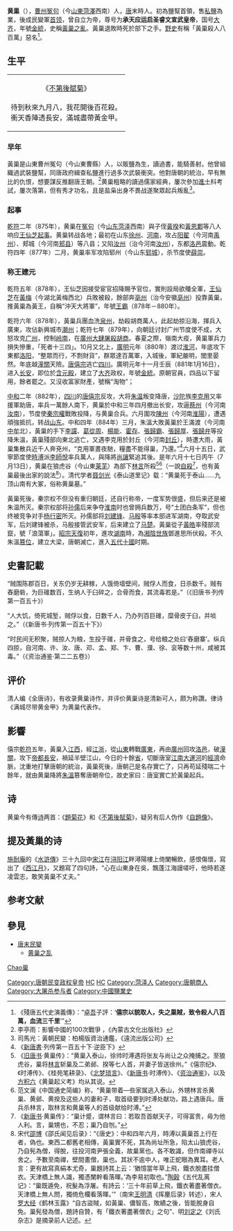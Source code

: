 {{Emperorcn box
|名称=大齊皇帝
|姓名=黃巢
|廟號=
|尊號=承天应运启圣睿文宣武皇帝
|陵墓=
|政权=[[齐_(黄巢)|大齊]]
|出生日期=835年
|逝世日期=884年
|在位=878年－884年
|年号=[[王霸_(黃巢)|王霸]]：878年－880年<br>[[金统|金统]]：880年－884年
|子女=
}}

'''黄巢'''（{{bd|835年||884年|catIdx=H}}），[[曹州|曹州]][[冤句县|冤句]]（今[[山东省|山東]][[菏泽市|菏澤]]西南）人，[[唐朝|唐]]末時人。初為鹽幫首領，售[[盐业专卖|私鹽]]為業，後成民變軍[[領袖|首领]]，曾自立为帝，尊号为'''承天应运启圣睿文宣武皇帝'''，国号[[齐_(黄巢)|大齐]]，年號[[金統|金統]]，史稱[[黃巢之亂|黃巢之亂]]。黃巢退敗時死於部下之手。[[野史|野史]]有稱「黃巢殺人八百萬」惡名<ref>《殘唐五代史演義傳》：“[[李卓吾|卓吾]]子評：‘'''僖宗以貌取人，失之巢賊，致令殺人八百萬，血流三千里'''’”</ref>。

==生平==
{| class="toccolours" style="float: right; margin-left: 0em; margin-right: 1em; font-size: 85%; background:#c6dbf7; color:black; width:20em; max-width: 40%;" cellspacing="1"  
| style="text-align: left;" |<div style="text-align: center;">《[[s:不第後賦菊|不第後賦菊]]》<br /><br />待到秋來九月八，我花開後百花殺。<br />衝天香陣透長安，滿城盡帶黃金甲。</div>
|}
===早年===
黃巢是山東曹州冤句（今山東曹縣）人，以販鹽為生，讀過書，能騎善射。他曾組織過武裝鹽幫，同唐政府緝查私鹽進行過多次武裝衝突。他對唐朝的統治，早有無比的仇恨，想要謀反推翻唐王朝。<ref>李亭雨：影響中國的100次戰爭 ，《內蒙古文化出版社》</ref>黄巢粗略的讀過儒家經典，屢次參加[[進士|進士]]科考試，屢次落第，但有秀才功名，且是盐枭出身不畏战遂聚眾起兵叛亂<ref>司馬光：黃朝民變：柏楊版資治通鑑，《遠流出版公司》</ref>。

===起事===
[[乾符|乾符]]二年（875年），黄巢在[[冤句|冤句]]（今[[山东|山东]][[菏泽|菏泽]]西南）與子侄[[黃揆|黃揆]]和[[黃恩鄴|黃恩鄴]]等八人响应[[王仙芝|王仙芝]][[起事|起事]]。黄巢转战各地；最初在山东[[徐州|徐州]]、[[河南|河南]]，攻占[[阳翟|阳翟]]（今河南[[禹州|禹州]]）、郏城（今河南[[郏县|郏县]]）等八县；又陷[[汝州_(古代)|汝州]]（治今河南[[汝州|汝州]]），东都[[洛邑|洛邑]]震動。乾符四年（877年）二月，黄巢率军攻陷郓州（今山东[[郓城|郓城]]），杀节度使[[薛崇|薛崇]]。

===称王建元===
乾符五年（878年），王仙芝因接受宦官招降賜予官位，實則設局欲殲全軍，[[王仙芝|王仙芝]]在[[黃梅|黃梅]]（今湖北黃梅西北）兵敗被殺，餘部奔[[亳州_(古代)|亳州]]（治今安徽[[亳州|亳州]]）投靠黃巢，推黃巢為黃王，自稱“沖天大將軍”，年號[[王霸_(黃巢)|王霸]]（878年－880年）。

乾符六年（878年），黃巢兵團血洗[[泉州|泉州]]，劫殺胡商萬人，此起劫掠沿海，揮兵入廣東，攻佔新興城市[[潮州|潮州]]；乾符七年（879年），向朝廷讨封广州节度使不成，大怒攻克[[广州|广州]]，控制[[岭南|岭南]]，在[[廣州大屠殺_(唐代)|廣州大肆屠殺胡商]]。春夏之際，嶺南大疫，黄巢軍兵力損失慘重，「死者十三四」。10月又北上，[[广明_(唐朝)|廣明]]元年（880年）渡过[[淮河|淮河]]，年底攻下東都[[洛阳|洛阳]]，“整眾而行，不剽財貨”，群眾達百萬軍，入城後，軍紀嚴明，閭里晏然。年底越[[潼關|潼關]]天險。[[唐僖宗|唐僖宗]]逃亡[[四川|四川]]。廣明元年十一月壬辰（881年1月16日），进入[[长安|长安]]，即位於[[含元殿|含元殿]]，建立了[[大齐|大齐]]政权，年號[[金統|金統]]。原朝官員，四品以下留用，餘者罷之。又沒收富家財產，號稱“淘物”；{{Citation needed|離開退出長安，后又怨恨城中百姓帮助官军追擊，第二次攻佔[[长安|长安]]並屠城，血流成河，谓之“洗城”。|time=2021-04-28T08:58:46+00:00}}

[[中和_(唐僖宗)|中和]]二年（882年），[[四川|四川]]的[[唐僖宗|唐僖宗]]反攻，大将[[朱温|朱温]]叛变降唐，[[沙陀|沙陀]]族[[李克用|李克用]]又率援軍助唐，率兵一萬餘人南下，黄巢於中和三年四月撤出长安，攻逼[[蔡州|蔡州]]（今河南[[汝南|汝南]]），节度使[[秦宗權|秦宗權]]戰敗投降，与黄巢合兵。六月圍攻[[陳州|陳州]]（今河南[[淮陽|淮陽]]），遭遇頑強抵抗，转战[[山东|山东]]。中和四年（884年）三月，朱溫大敗黃巢於王滿渡（今河南[[中牟|中牟]]北），黃巢的手下[[李谠_(唐朝)|李讜]]、[[葛從周|葛從周]]、[[楊能|楊能]]、[[霍存|霍存]]、[[張歸霸|張歸霸]]、[[張歸厚|張歸厚]]、[[張歸弁|張歸弁]]等投降朱溫，黃巢殘部向東北逃亡，又遇李克用於封丘（今河南[[封丘|封丘]]），時遭大雨，黃巢集散兵近千人奔兗州，“克用軍晝夜馳，糧盡不能得巢，乃還。”<ref>《[[新唐書|新唐書]]·列传第一百五十下·逆臣下》</ref>六月十五日，武寧節度使[[時溥|時溥]]派[[李師悅|李師悅]]率兵萬人，與降將[[尚讓|尚讓]]緊追其後。是年六月十七日丙午（7月13日），黄巢在狼虎谷（今山東[[莱芜|莱芜]]）為部下[[林言|林言]]所殺<ref>《[[旧唐书|旧唐书]]·黄巢传》：“黄巢入泰山，徐帅时溥遇将张友与尚让之众掩捕之。至狼虎谷，巢将[[林言|林言]]斩巢及二弟邺、揆等七人首，并妻子皆送徐州。”《僖宗纪》、《时溥传》、《桂苑笔耕录》、《[[北梦琐言|北梦琐言]]》、《[[新唐书|新唐书]]·时溥传》、《[[资治通鉴|资治通鉴]]》，以及[[方积六|方积六]]《黄巢起义考》均从其说。</ref><ref>范文澜《中国通史简编》称，“黄巢带着—些家属逃入泰山，外甥林言杀黄巢、黄邺、黄揆及这些人的妻和子，取首级要到时溥处献功，路上遇唐兵。唐兵杀林言，取林言和黄巢等人的首级献给时溥。”</ref>（一說[[自殺|自殺]]<ref>《[[新唐书|新唐书]]·黄巢传》：“巢计蹙，谓林言曰：若取吾首献天子，可得富贵，毋为他人利。言，巢甥也，不忍；巢乃自刎。”</ref>，也有黃巢最後出家的說法<ref>宋代[[邵博|邵博]]《邵氏闻见后录》：“《唐史》：中和四年六月，時溥以黃巢首上行在者，偽也。東西二都舊老相傳，黃巢實不死，其為尚址所急，陷太山狼虎谷，乃自髡為僧，得脫，往投河南尹張全義，故巢黨也。各不敢識，但作南禪寺以舍之。予數至南禪，壁間畫僧，巢也。其狀不逾中人，唯正蛇眼為異耳。老人言：更有故寫真絹本尤奇，巢題詩其上云：‘猶憶當年草上飛，鐵衣脫盡挂僧衣。天津橋上無人識，獨憑闌幹看落暉。’為李易初取也。”[[陶穀|陶穀]]《五代乱离记》：“巢既遁免，祝髮為浮屠。有詩云：‘三十年前草上飛，鐵衣著盡著僧衣。天津橋上無人問，獨倚危欄看落暉。’”（南宋[[王明清|王明清]]《挥麈后录》转述），宋人[[罗大经|罗大经]]《鹤林玉露》“自古盜賊，如黃巢、儂智高，敗績之後，皆能脫身自免。巢髡發為僧，題詩自贊，有「鐵衣著盡著僧衣」之句”、明[[刘定之|刘定之]]《刘氏杂志》是摘录前人记述。</ref>）。清代学者[[聂剑光|聂剑光]]《泰山道里记》载：“黄巢死于泰山……九顶山南有大冢，俗称黄巢墓。”
<!--{class="toccolours" style="float: right; margin-left: 0em; margin-right: 1em; font-size: 85%; background:#c6dbf7; color:black; width:20em; max-width: 40%;" cellspacing="1"  
| style="text-align: left;" |<div style="text-align: center;">《[[s:自題像|自題像]]》（后人伪作）<br /><br />記得當年草上飛，鐵衣著盡著僧衣。<br />天津橋上無人識，獨倚欄干看落暉。</div>
|}-->

黃巢死後，秦宗权不但没有重归朝廷，还自行称帝，一度军势很盛，但后来还是被朱温所灭。秦宗权部将[[孙儒|孙儒]]后来争夺[[淮南|淮南]]时也曾拥兵数万，号“土团白条军”，但也终被竞争对手[[杨行密|杨行密]]所灭。孙儒部将[[刘建锋|刘建锋]]、[[马殷|马殷]]等率本部进军湖南，夺取武安军，后刘建锋被杀，马殷接管武安军，后来建立了[[马楚|马楚]]。黃巢從子[[黄皓_(唐)|黃皓]]率殘部流竄，號「浪蕩軍」。[[唐昭宗|昭宗]][[天复_(唐朝)|天復]]初年，進攻[[湖南|湖南]]時，為[[湘陰|湘陰]][[世族|世族]]鄧進思所伏殺。不久朱溫[[篡位|篡位]]，建立大梁，唐朝滅亡，進入[[五代十國|五代十國]]时期。

==史書記載==

“贼围陈郡百日，关东仍岁无耕稼，人饿倚墙壁间，贼俘人而食，日杀数千。贼有舂磨砦，为巨碓数百，生纳人于臼碎之，合骨而食，其流毒若是。”（《旧唐书·列传第一百五十》）

“人大饥，倚死城堑，贼俘以食，日数千人，乃办列百巨碓，糜骨皮于臼，并啖之。”（《新唐书·列传第一百五十下》）

“时民间无积聚，贼掠人为粮，生投于碓，并骨食之，号给粮之处曰‘舂磨寨’。纵兵四掠，自河南、许、汝、唐、邓、孟、郑、卞、曹、濮、徐、衮等数十州，咸被其毒。”（《资治通鉴·第二二五卷》）

==评价==
清人编《全唐诗》，有收录黄巢诗作，并评价黄巢诗是清新可人，颇为称讚。律诗《满城尽带黄金甲》为黄巢代表作。

==影響==
僖宗[[乾符|乾符]]五年，黃巢入[[江西|江西]]，經[[江浙|江浙]]，從[[山東|山東]]轉戰[[廣東|廣東]]，再由[[廣州|廣州]]回攻[[洛邑|洛邑]]，破[[潼關|潼關]]，攻下[[帝都|帝都]][[長安|長安]]，禍延半壁江山，今日的十餘[[省|省]]，切斷唐室[[江南|江南]][[大運河|大運河]]的[[經濟|經濟]]命脈，沈重地打擊唐朝的統治，黃巢死後，唐朝己是名存實亡了，只再苟延殘喘二十餘年，就由黄巢降將[[朱溫|朱溫]]篡奪唐朝帝位，故史家曰：唐室實亡於黃巢起兵。

==诗==
黄巢今有傳[[诗|诗]]两首：《[[s:題菊花|題菊花]]》和《[[s:不第後賦菊|不第後賦菊]]》，疑另有后人伪作《[[s:自題像|自題像]]》。

==提及黃巢的诗==
[[施耐庵|施耐庵]]的《[[水滸傳|水滸傳]]》三十九回中[[宋江|宋江]]在[[浔阳江|浔阳江]]畔潯陽樓上倚闌暢飲，感恨傷懷，寫出了《[[西江月|西江月]]》，又題寫了四句詩，“心在山東身在吳，飄蓬江海謾嗟吁，他時若遂凌雲志，敢笑黃巢不丈夫。”

== 参考文献 ==
{{Reflist|2}}

== 參見 ==
* [[唐末民變|唐末民變]]
** [[黄巢之乱|黄巢之乱]]
{{中国民变起事领袖}}

{{Authority control}}
{{DEFAULTSORT:Huang黃巢}}
[[Category:唐朝民变政权皇帝|Category:唐朝民变政权皇帝]]
[[Category:唐朝自殺人物|HC]]
[[Category:唐朝遇刺身亡者|HC]]
[[Category:菏泽人|Category:菏泽人]]
[[category:黃姓|Chao巢]]
[[Category:唐朝商人|Category:唐朝商人]]
[[Category:大屠杀参与者|Category:大屠杀参与者]]
[[Category:中國鹽業史|Category:中國鹽業史]]